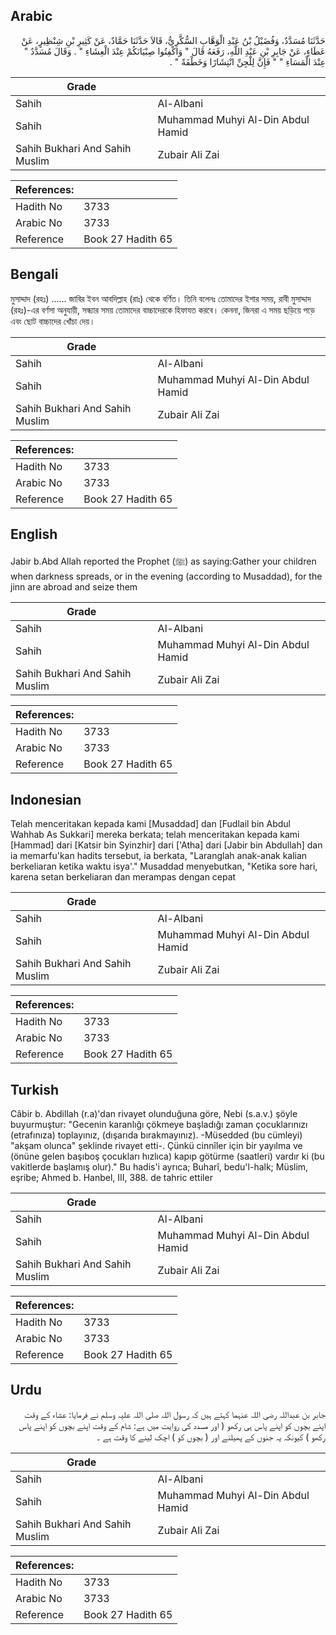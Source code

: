 ## Arabic


<div dir="rtl" lang="ar" style={{fontSize:'larger',backgroundColor:'#f8f9fa',padding:20}}>
حَدَّثَنَا مُسَدَّدٌ، وَفُضَيْلُ بْنُ عَبْدِ الْوَهَّابِ السُّكَّرِيُّ، قَالاَ حَدَّثَنَا حَمَّادٌ، عَنْ كَثِيرِ بْنِ شِنْظِيرٍ، عَنْ عَطَاءٍ، عَنْ جَابِرِ بْنِ عَبْدِ اللَّهِ، رَفَعَهُ قَالَ ‏"‏ وَاكْفِتُوا صِبْيَانَكُمْ عِنْدَ الْعِشَاءِ ‏"‏ ‏.‏ وَقَالَ مُسَدَّدٌ ‏"‏ عِنْدَ الْمَسَاءِ ‏"‏ ‏"‏ فَإِنَّ لِلْجِنِّ انْتِشَارًا وَخَطْفَةً ‏"‏ ‏.‏
</div>
<div style={{backgroundColor:'#f8f9fa',padding:20, marginBottom: 10}}><table> <thead> <tr> <th>Grade</th> <th></th> </tr> </thead> <tbody> <tr><td>Sahih</td><td>Al-Albani</td></tr><tr><td>Sahih</td><td>Muhammad Muhyi Al-Din Abdul Hamid</td></tr><tr><td>Sahih Bukhari And Sahih Muslim</td><td>Zubair Ali Zai</td></tr></tbody></table><table> <thead> <tr> <th>References:</th> <th></th> </tr> </thead> <tbody><tr><td>Hadith No</td><td>3733</td></tr><tr><td>Arabic No</td><td>3733</td></tr><tr><td>Reference</td><td>Book 27 Hadith 65</td></tr></tbody></table></div>

## Bengali


<div dir="ltr" lang="bn" style={{fontSize:'larger',backgroundColor:'#f8f9fa',padding:20}}>
মুসাদ্দাদ (রহঃ) ...... জাবির ইবন আবদিল্লাহ (রাঃ) থেকে বর্ণিত। তিনি বলেনঃ তোমাদের ইশার সময়, রাবী মুসাদ্দাদ (রহঃ)-এর বর্ণসা অনুযায়ী, সন্ধ্যার সময় তোমাদের বাচ্চাদেরকে হিফাযত করবে। কেননা, জিনরা এ সময় ছড়িয়ে পড়ে এবং ছোট বাচ্চাদের খোঁচা দেয়।
</div>
<div style={{backgroundColor:'#f8f9fa',padding:20, marginBottom: 10}}><table> <thead> <tr> <th>Grade</th> <th></th> </tr> </thead> <tbody> <tr><td>Sahih</td><td>Al-Albani</td></tr><tr><td>Sahih</td><td>Muhammad Muhyi Al-Din Abdul Hamid</td></tr><tr><td>Sahih Bukhari And Sahih Muslim</td><td>Zubair Ali Zai</td></tr></tbody></table><table> <thead> <tr> <th>References:</th> <th></th> </tr> </thead> <tbody><tr><td>Hadith No</td><td>3733</td></tr><tr><td>Arabic No</td><td>3733</td></tr><tr><td>Reference</td><td>Book 27 Hadith 65</td></tr></tbody></table></div>

## English


<div dir="ltr" lang="en" style={{fontSize:'larger',backgroundColor:'#f8f9fa',padding:20}}>
Jabir b.Abd Allah reported the Prophet (ﷺ) as saying:Gather your children when darkness spreads, or in the evening (according to Musaddad), for the jinn are abroad and seize them
</div>
<div style={{backgroundColor:'#f8f9fa',padding:20, marginBottom: 10}}><table> <thead> <tr> <th>Grade</th> <th></th> </tr> </thead> <tbody> <tr><td>Sahih</td><td>Al-Albani</td></tr><tr><td>Sahih</td><td>Muhammad Muhyi Al-Din Abdul Hamid</td></tr><tr><td>Sahih Bukhari And Sahih Muslim</td><td>Zubair Ali Zai</td></tr></tbody></table><table> <thead> <tr> <th>References:</th> <th></th> </tr> </thead> <tbody><tr><td>Hadith No</td><td>3733</td></tr><tr><td>Arabic No</td><td>3733</td></tr><tr><td>Reference</td><td>Book 27 Hadith 65</td></tr></tbody></table></div>

## Indonesian


<div dir="ltr" lang="id" style={{fontSize:'larger',backgroundColor:'#f8f9fa',padding:20}}>
Telah menceritakan kepada kami [Musaddad] dan [Fudlail bin Abdul Wahhab As Sukkari] mereka berkata; telah menceritakan kepada kami [Hammad] dari [Katsir bin Syinzhir] dari ['Atha] dari [Jabir bin Abdullah] dan ia memarfu'kan hadits tersebut, ia berkata, "Laranglah anak-anak kalian berkeliaran ketika waktu isya'." Musaddad menyebutkan, "Ketika sore hari, karena setan berkeliaran dan merampas dengan cepat
</div>
<div style={{backgroundColor:'#f8f9fa',padding:20, marginBottom: 10}}><table> <thead> <tr> <th>Grade</th> <th></th> </tr> </thead> <tbody> <tr><td>Sahih</td><td>Al-Albani</td></tr><tr><td>Sahih</td><td>Muhammad Muhyi Al-Din Abdul Hamid</td></tr><tr><td>Sahih Bukhari And Sahih Muslim</td><td>Zubair Ali Zai</td></tr></tbody></table><table> <thead> <tr> <th>References:</th> <th></th> </tr> </thead> <tbody><tr><td>Hadith No</td><td>3733</td></tr><tr><td>Arabic No</td><td>3733</td></tr><tr><td>Reference</td><td>Book 27 Hadith 65</td></tr></tbody></table></div>

## Turkish


<div dir="ltr" lang="tr" style={{fontSize:'larger',backgroundColor:'#f8f9fa',padding:20}}>
Câbir b. Abdillah (r.a)'dan rivayet olunduğuna göre, Nebi (s.a.v.) şöyle buyurmuştur: "Gecenin karanlığı çökmeye başladığı zaman çocuklarınızı (etrafınıza) toplayınız, (dışarıda bırakmayınız). -Müsedded (bu cümleyi) "akşam olunca" şeklinde rivayet etti-. Çünkü cinnîler için bir yayılma ve (önüne gelen başıboş çocukları hızlıca) kapıp götürme (saatleri) vardır ki (bu vakitlerde başlamış olur)." Bu hadis'i ayrıca; Buharî, bedu'l-halk; Müslim, eşribe; Ahmed b. Hanbel, III, 388. de tahric ettiler
</div>
<div style={{backgroundColor:'#f8f9fa',padding:20, marginBottom: 10}}><table> <thead> <tr> <th>Grade</th> <th></th> </tr> </thead> <tbody> <tr><td>Sahih</td><td>Al-Albani</td></tr><tr><td>Sahih</td><td>Muhammad Muhyi Al-Din Abdul Hamid</td></tr><tr><td>Sahih Bukhari And Sahih Muslim</td><td>Zubair Ali Zai</td></tr></tbody></table><table> <thead> <tr> <th>References:</th> <th></th> </tr> </thead> <tbody><tr><td>Hadith No</td><td>3733</td></tr><tr><td>Arabic No</td><td>3733</td></tr><tr><td>Reference</td><td>Book 27 Hadith 65</td></tr></tbody></table></div>

## Urdu


<div dir="rtl" lang="ur" style={{fontSize:'larger',backgroundColor:'#f8f9fa',padding:20}}>
جابر بن عبداللہ رضی اللہ عنہما کہتے ہیں کہ رسول اللہ صلی اللہ علیہ وسلم نے فرمایا: عشاء کے وقت اپنے بچوں کو اپنے پاس ہی رکھو ( اور مسدد کی روایت میں ہے: شام کے وقت اپنے بچوں کو اپنے پاس رکھو ) کیونکہ یہ جنوں کے پھیلنے اور ( بچوں کو ) اچک لینے کا وقت ہے ۔
</div>
<div style={{backgroundColor:'#f8f9fa',padding:20, marginBottom: 10}}><table> <thead> <tr> <th>Grade</th> <th></th> </tr> </thead> <tbody> <tr><td>Sahih</td><td>Al-Albani</td></tr><tr><td>Sahih</td><td>Muhammad Muhyi Al-Din Abdul Hamid</td></tr><tr><td>Sahih Bukhari And Sahih Muslim</td><td>Zubair Ali Zai</td></tr></tbody></table><table> <thead> <tr> <th>References:</th> <th></th> </tr> </thead> <tbody><tr><td>Hadith No</td><td>3733</td></tr><tr><td>Arabic No</td><td>3733</td></tr><tr><td>Reference</td><td>Book 27 Hadith 65</td></tr></tbody></table></div>